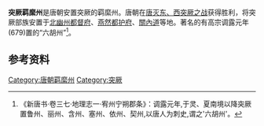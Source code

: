 '''突厥羁縻州'''是唐朝安置突厥的羁縻州。唐朝在[[唐灭东、西突厥之战|唐灭东、西突厥之战]]获得胜利，将突厥部族安置于[[北幽州都督府|北幽州都督府]]、[[燕然都护府|燕然都护府]]、[[關內道|關內道]]等地。著名的有高宗调露元年(679)置的“六胡州”<ref>《新唐书·卷三七·地理志一·宥州宁朔郡条》：调露元年,于灵、夏南境以降突厥置鲁州、丽州、含州、塞州、依州、契州,以唐人为刺史,谓之'六胡州'。</ref>。

==参考资料==
{{reflist}}
{{唐朝行政区划小作品}}
[[Category:唐朝羁縻州|Category:唐朝羁縻州]]
[[Category:突厥|Category:突厥]]